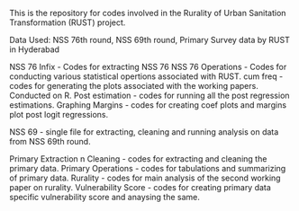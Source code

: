 This is the repository for codes involved in the Rurality of Urban Sanitation Transformation (RUST) project.

Data Used: NSS 76th round, NSS 69th round, Primary Survey data by RUST in Hyderabad

NSS 76 Infix - Codes for extracting NSS 76 
NSS 76 Operations - Codes for conducting various statistical opertions associated with RUST.
cum freq - codes for generating the plots associated with the working papers. Conducted on R.
Post estimation - codes for running all the post regression estimations.
Graphing Margins - codes for creating coef plots and margins plot post logit regressions.

NSS 69 - single file for extracting, cleaning and running analysis on data from NSS 69th round.

Primary Extraction n Cleaning - codes for extracting and cleaning the primary data.
Primary Operations - codes for tabulations and summarizing of primary data.
Rurality - codes for main analysis of the second working paper on rurality.
Vulnerability Score - codes for creating primary data specific vulnerability score and anaysing the same.


